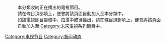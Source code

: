 {{noteTA
|1=zh-cn:信息; zh-tw:資訊;
}}
{{Catnav|頁面分類|電影|电视|电视节目}}
{{Catnav|頁面分類|维基百科|新闻动态}}
:本分類收納正在播出的電視節目。
:請在條目頂部填上{{tl|In-progress TV show}}，便會將該頁面自動加入至本分類中。
:如該電視節目籌備中，拍攝中或待播出，請在條目頂部填上{{tl|Future TV show}}，便會將該頁面自動加入至[[:Category:未來電視系列節目|:Category:未來電視系列節目]]中。

[[Category:电视节目|Category:电视节目]]
[[Category:新闻动态|Category:新闻动态]]